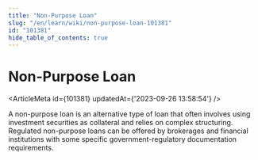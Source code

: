 ```yaml
---
title: "Non-Purpose Loan"
slug: "/en/learn/wiki/non-purpose-loan-101381"
id: "101381"
hide_table_of_contents: true
---
```



# Non-Purpose Loan

<ArticleMeta id={101381} updatedAt={'2023-09-26 13:58:54'} />
<div className='border-solid border-b border-t-0 my-4 border-[var(--ifm-color-gray-300)]' />

A non-purpose loan is an alternative type of loan that often involves using investment securities as collateral and relies on complex structuring. Regulated non-purpose loans can be offered by brokerages and financial institutions with some specific government-regulatory documentation requirements.

